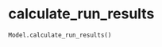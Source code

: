 # calculate_run_results { #iapt_classes_model.Model.calculate_run_results }

```python
Model.calculate_run_results()
```


